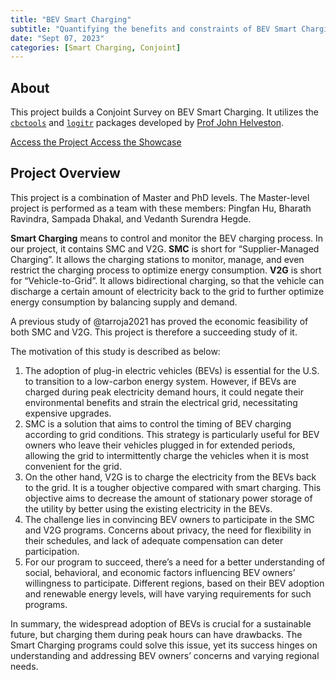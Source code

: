 ```yaml
---
title: "BEV Smart Charging"
subtitle: "Quantifying the benefits and constraints of BEV Smart Charging adoption."
date: "Sept 07, 2023"
categories: [Smart Charging, Conjoint]
---
```


## About

This project builds a Conjoint Survey on BEV Smart Charging. It utilizes the [`cbctools`](https://jhelvy.github.io/cbcTools/) and [`logitr`](https://jhelvy.github.io/logitr/) packages developed by [Prof John Helveston](https://www.jhelvy.com).

<a href="https://bev.pingfanhu.com" class="btn btn-primary" role="button"> Access the Project </a> <a href="https://jhelvy.github.io/smartcharging/" class="btn btn-info" role="button"> Access the Showcase </a>

## Project Overview

This project is a combination of Master and PhD levels. The Master-level project is performed as a team with these members: Pingfan Hu, Bharath Ravindra, Sampada Dhakal, and Vedanth Surendra Hegde.

**Smart Charging** means to control and monitor the BEV charging process. In our project, it contains SMC and V2G. **SMC** is short for "Supplier-Managed Charging". It allows the charging stations to monitor, manage, and even restrict the charging process to optimize energy consumption. **V2G** is short for "Vehicle-to-Grid". It allows bidirectional charging, so that the vehicle can discharge a certain amount of electricity back to the grid to further optimize energy consumption by balancing supply and demand.

A previous study of @tarroja2021 has proved the economic feasibility of both SMC and V2G. This project is therefore a succeeding study of it.

The motivation of this study is described as below:

1.  The adoption of plug-in electric vehicles (BEVs) is essential for the U.S. to transition to a low-carbon energy system. However, if BEVs are charged during peak electricity demand hours, it could negate their environmental benefits and strain the electrical grid, necessitating expensive upgrades.
2.  SMC is a solution that aims to control the timing of BEV charging according to grid conditions. This strategy is particularly useful for BEV owners who leave their vehicles plugged in for extended periods, allowing the grid to intermittently charge the vehicles when it is most convenient for the grid.
3.  On the other hand, V2G is to charge the electricity from the BEVs back to the grid. It is a tougher objective compared with smart charging. This objective aims to decrease the amount of stationary power storage of the utility by better using the existing electricity in the BEVs.
4.  The challenge lies in convincing BEV owners to participate in the SMC and V2G programs. Concerns about privacy, the need for flexibility in their schedules, and lack of adequate compensation can deter participation.
5.  For our program to succeed, there's a need for a better understanding of social, behavioral, and economic factors influencing BEV owners' willingness to participate. Different regions, based on their BEV adoption and renewable energy levels, will have varying requirements for such programs.

In summary, the widespread adoption of BEVs is crucial for a sustainable future, but charging them during peak hours can have drawbacks. The Smart Charging programs could solve this issue, yet its success hinges on understanding and addressing BEV owners' concerns and varying regional needs.
